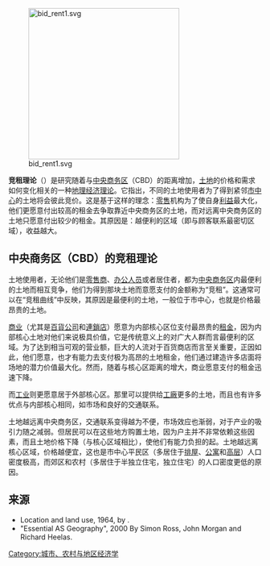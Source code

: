 {{NoteTA
|zh-cn:中央商务区; zh-tw:中心商業區; zh-hk:核心商業區;
}}
[[File:bid_rent1.svg|300px]]

'''竞租理论'''（{{lang-en|bid rent theory}}）是研究随着与[[中央商务区|中央商务区]]（CBD）的距离增加，[[不動產|土地]]的价格和需求如何变化相关的一种[[经济地理学|地理经济理论]]。它指出，不同的土地使用者为了得到紧邻[[市中心|市中心]]的土地将会彼此竞价。这是基于这样的理念：[[零售|零售]]机构为了使自身[[利润|利益]]最大化，他们更愿意付出较高的租金去争取靠近中央商务区的土地，而对远离中央商务区的土地只愿意付出较少的租金。其原因是：越便利的区域（即与顾客联系最密切区域），收益越大。

==中央商务区（CBD）的竞租理论==
土地使用者，无论他们是[[零售|零售商]]、[[辦公室|办公人员]]或者居住者，都为[[中央商务区|中央商务区]]内最便利的土地而相互竞争，他们为得到那块土地而意愿支付的金额称为“竞租”。这通常可以在“竞租曲线”中反映，其原因是最便利的土地，一般位于市中心，也就是价格最昂贵的土地。

[[商业|商业]]（尤其是[[百貨公司|百貨公司]]和[[連鎖店|連鎖店]]）愿意为内部核心区位支付最昂贵的[[租賃契約|租金]]，因为内部核心土地对他们来说极具价值，它是传统意义上的对广大人群而言最便利的区域。为了达到相当可观的营业额，巨大的人流对于百货商店而言至关重要，正因如此，他们愿意，也才有能力去支付极为高昂的土地租金，他们通过建造许多店面将场地的潜力价值最大化。然而，随着与核心区距离的增大，商业愿意支付的租金迅速下降。

而[[产业|工业]]则更愿意居于外部核心区。那里可以提供给[[工廠|工廠]]更多的土地，而且也有许多优点与内部核心相同，如市场和良好的交通联系。
 
土地越远离中央商务区，交通联系变得越为不便，市场效应也渐弱，对于产业的吸引力随之减弱。但居民可以在这些地方购置土地，因为户主并不非常依赖这些因素，而且土地价格下降（与核心区域相比），使他们有能力负担的起。土地越远离核心区域，价格越便宜，这也是市中心平民区（多居住于[[排屋|排屋]]、[[公寓|公寓]]和[[高层建筑物|高层]]）人口密度极高，而郊区和农村（多居住于半独立住宅，独立住宅）的人口密度更低的原因。

==来源==
*Location and land use, 1964, by {{tsl|en|William Alonso||William Alonso}}.
*"Essential AS Geography", 2000 By Simon Ross, John Morgan and Richard Heelas.

[[Category:城市、农村与地区经济学|Category:城市、农村与地区经济学]]